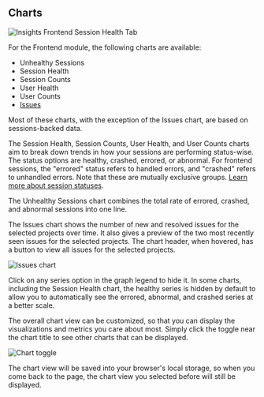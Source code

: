 ## Charts

![Insights Frontend Session Health Tab](./common-imgs/img/frontend-insights-session-health.png)

For the Frontend module, the following charts are available:

- Unhealthy Sessions
- Session Health
- Session Counts
- User Health
- User Counts
- [Issues](/product/issues/)

Most of these charts, with the exception of the Issues chart, are based on sessions-backed data.

The Session Health, Session Counts, User Health, and User Counts charts aim to break down trends in how your sessions are performing status-wise. The status options are healthy, crashed, errored, or abnormal. For frontend sessions, the "errored" status refers to handled errors, and "crashed" refers to unhandled errors. Note that these are mutually exclusive groups. [Learn more about session statuses](/product/releases/health/#session-status).

The Unhealthy Sessions chart combines the total rate of errored, crashed, and abnormal sessions into one line.

The Issues chart shows the number of new and resolved issues for the selected projects over time. It also gives a preview of the two most recently seen issues for the selected projects. The chart header, when hovered, has a button to view all issues for the selected projects.

![Issues chart](./common-imgs/img/frontend-insights-issue-chart.png)

Click on any series option in the graph legend to hide it. In some charts, including the Session Health chart, the healthy series is hidden by default to allow you to automatically see the errored, abnormal, and crashed series at a better scale.

The overall chart view can be customized, so that you can display the visualizations and metrics you care about most. Simply click the toggle near the chart title to see other charts that can be displayed.

![Chart toggle](./common-imgs/img/frontend-insights-chart-toggle.png)

The chart view will be saved into your browser's local storage, so when you come back to the page, the chart view you selected before will still be displayed.
